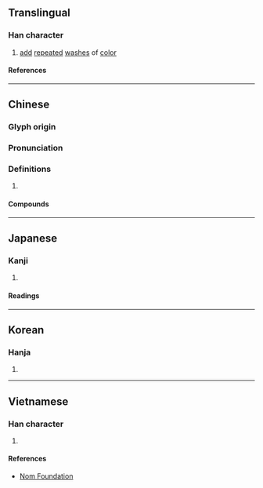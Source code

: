 {{character info}}
==Translingual==

===Han character===
{{Han char|rn=85|rad=水|as=09|sn=12|four=33116|canj=EJMM|ids=⿰氵宣}}

# [[add]] [[repeated]] [[wash]]es of [[color]]

====References====
{{Han ref|kx=0635.070|dkj=17786|dj=1042.050|hdz=31687.030|uh=6E32}}

----

==Chinese==
{{zh-forms}}

===Glyph origin===
{{Han etym}}

===Pronunciation===
{{zh-pron
|m=xuàn
|c=hyun1,syun3
|mc=y
|oc=y
|ma=
|cat=v
}}

===Definitions===
{{zh-hanzi}}

# {{rfdef|zh}}

====Compounds====
{{zh-der|染渲|打渲|渲房|渲染}}

----

==Japanese==

===Kanji===
{{ja-kanji|grade=|rs=水09}}

# {{rfdef|ja|sort=水09}}

====Readings====
{{ja-readings
|on=せん
}}

----

==Korean==

===Hanja===
{{ko-hanja|선}}

# {{rfdef|ko|sort=水09}}

----

==Vietnamese==

===Han character===
{{vi-readings|rs=水09|reading=huyên}}

# {{rfdef|vi|sort=水09}}

====References====
* [http://nomfoundation.org/common/nom_details.php?codepoint=6e32 Nom Foundation]